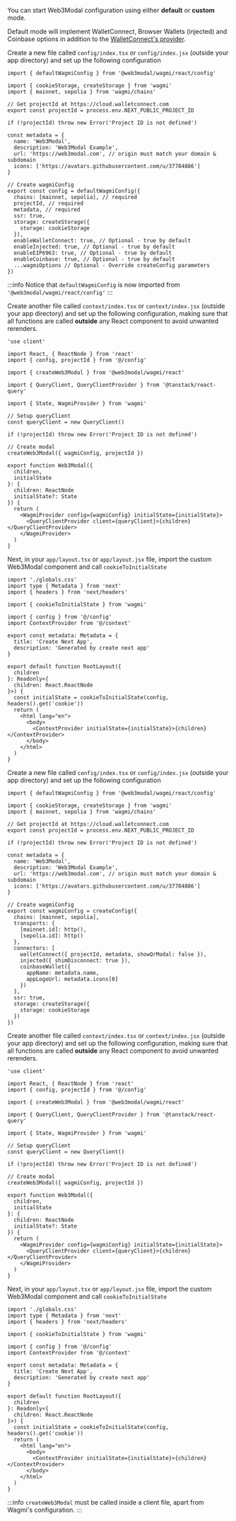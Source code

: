 
You can start Web3Modal configuration using either **default** or **custom** mode.

Default mode will implement WalletConnect, Browser Wallets (injected) and Coinbase options in addition to the [WalletConnect's provider](../../../../cloud/blockchain-api.md).

<Tabs>
<TabItem value="default" label="Default">

Create a new file called `config/index.tsx` or `config/index.jsx` (outside your app directory) and set up the following configuration

```tsx
import { defaultWagmiConfig } from '@web3modal/wagmi/react/config'

import { cookieStorage, createStorage } from 'wagmi'
import { mainnet, sepolia } from 'wagmi/chains'

// Get projectId at https://cloud.walletconnect.com
export const projectId = process.env.NEXT_PUBLIC_PROJECT_ID

if (!projectId) throw new Error('Project ID is not defined')

const metadata = {
  name: 'Web3Modal',
  description: 'Web3Modal Example',
  url: 'https://web3modal.com', // origin must match your domain & subdomain
  icons: ['https://avatars.githubusercontent.com/u/37784886']
}

// Create wagmiConfig
export const config = defaultWagmiConfig({
  chains: [mainnet, sepolia], // required
  projectId, // required
  metadata, // required
  ssr: true,
  storage: createStorage({
    storage: cookieStorage
  }),
  enableWalletConnect: true, // Optional - true by default
  enableInjected: true, // Optional - true by default
  enableEIP6963: true, // Optional - true by default
  enableCoinbase: true, // Optional - true by default
  ...wagmiOptions // Optional - Override createConfig parameters
})
```

:::info
Notice that `defaultWagmiConfig` is now imported from `'@web3modal/wagmi/react/config'`
:::

Create another file called `context/index.tsx` or `context/index.jsx` (outside your app directory) and set up the following configuration, making sure that all functions are called **outside** any React component to avoid unwanted rerenders.

```tsx
'use client'

import React, { ReactNode } from 'react'
import { config, projectId } from '@/config'

import { createWeb3Modal } from '@web3modal/wagmi/react'

import { QueryClient, QueryClientProvider } from '@tanstack/react-query'

import { State, WagmiProvider } from 'wagmi'

// Setup queryClient
const queryClient = new QueryClient()

if (!projectId) throw new Error('Project ID is not defined')

// Create modal
createWeb3Modal({ wagmiConfig, projectId })

export function Web3Modal({
  children,
  initialState
}: {
  children: ReactNode
  initialState?: State
}) {
  return (
    <WagmiProvider config={wagmiConfig} initialState={initialState}>
      <QueryClientProvider client={queryClient}>{children}</QueryClientProvider>
    </WagmiProvider>
  )
}
```

Next, in your `app/layout.tsx` or `app/layout.jsx` file, import the custom Web3Modal component and call `cookieToInitialState`

```tsx
import './globals.css'
import type { Metadata } from 'next'
import { headers } from 'next/headers'

import { cookieToInitialState } from 'wagmi'

import { config } from '@/config'
import ContextProvider from '@/context'

export const metadata: Metadata = {
  title: 'Create Next App',
  description: 'Generated by create next app'
}

export default function RootLayout({
  children
}: Readonly<{
  children: React.ReactNode
}>) {
  const initialState = cookieToInitialState(config, headers().get('cookie'))
  return (
    <html lang="en">
      <body>
        <ContextProvider initialState={initialState}>{children}</ContextProvider>
      </body>
    </html>
  )
}
```

</TabItem>
<TabItem value="custom" label="Custom">

Create a new file called `config/index.tsx` or `config/index.jsx` (outside your app directory) and set up the following configuration

```tsx
import { defaultWagmiConfig } from '@web3modal/wagmi/react/config'

import { cookieStorage, createStorage } from 'wagmi'
import { mainnet, sepolia } from 'wagmi/chains'

// Get projectId at https://cloud.walletconnect.com
export const projectId = process.env.NEXT_PUBLIC_PROJECT_ID

if (!projectId) throw new Error('Project ID is not defined')

const metadata = {
  name: 'Web3Modal',
  description: 'Web3Modal Example',
  url: 'https://web3modal.com', // origin must match your domain & subdomain
  icons: ['https://avatars.githubusercontent.com/u/37784886']
}

// Create wagmiConfig
export const wagmiConfig = createConfig({
  chains: [mainnet, sepolia],
  transports: {
    [mainnet.id]: http(),
    [sepolia.id]: http()
  },
  connectors: [
    walletConnect({ projectId, metadata, showQrModal: false }),
    injected({ shimDisconnect: true }),
    coinbaseWallet({
      appName: metadata.name,
      appLogoUrl: metadata.icons[0]
    })
  ],
  ssr: true,
  storage: createStorage({
    storage: cookieStorage
  })
})
```

Create another file called `context/index.tsx` or `context/index.jsx` (outside your app directory) and set up the following configuration, making sure that all functions are called **outside** any React component to avoid unwanted rerenders.

```tsx
'use client'

import React, { ReactNode } from 'react'
import { config, projectId } from '@/config'

import { createWeb3Modal } from '@web3modal/wagmi/react'

import { QueryClient, QueryClientProvider } from '@tanstack/react-query'

import { State, WagmiProvider } from 'wagmi'

// Setup queryClient
const queryClient = new QueryClient()

if (!projectId) throw new Error('Project ID is not defined')

// Create modal
createWeb3Modal({ wagmiConfig, projectId })

export function Web3Modal({
  children,
  initialState
}: {
  children: ReactNode
  initialState?: State
}) {
  return (
    <WagmiProvider config={wagmiConfig} initialState={initialState}>
      <QueryClientProvider client={queryClient}>{children}</QueryClientProvider>
    </WagmiProvider>
  )
}
```

Next, in your `app/layout.tsx` or `app/layout.jsx` file, import the custom Web3Modal component and call `cookieToInitialState`

```tsx
import './globals.css'
import type { Metadata } from 'next'
import { headers } from 'next/headers'

import { cookieToInitialState } from 'wagmi'

import { config } from '@/config'
import ContextProvider from '@/context'

export const metadata: Metadata = {
  title: 'Create Next App',
  description: 'Generated by create next app'
}

export default function RootLayout({
  children
}: Readonly<{
  children: React.ReactNode
}>) {
  const initialState = cookieToInitialState(config, headers().get('cookie'))
  return (
    <html lang="en">
      <body>
        <ContextProvider initialState={initialState}>{children}</ContextProvider>
      </body>
    </html>
  )
}
```

</TabItem>
</Tabs>

:::info
`createWeb3Modal` must be called inside a client file, apart from Wagmi's configuration.
:::